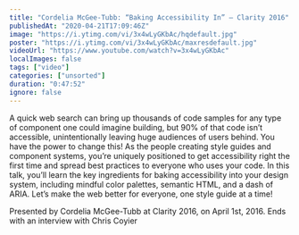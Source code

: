 ```yaml
---
title: "Cordelia McGee-Tubb: “Baking Accessibility In” — Clarity 2016"
publishedAt: "2020-04-21T17:09:46Z"
image: "https://i.ytimg.com/vi/3x4wLyGKbAc/hqdefault.jpg"
poster: "https://i.ytimg.com/vi/3x4wLyGKbAc/maxresdefault.jpg"
videoUrl: "https://www.youtube.com/watch?v=3x4wLyGKbAc"
localImages: false
tags: ["video"]
categories: ["unsorted"]
duration: "0:47:52"
ignore: false
---
```

A quick web search can bring up thousands of code samples for any type of component one could imagine building, but 90% of that code isn’t accessible, unintentionally leaving huge audiences of users behind. You have the power to change this! As the people creating style guides and component systems, you’re uniquely positioned to get accessibility right the first time and spread best practices to everyone who uses your code. In this talk, you’ll learn the key ingredients for baking accessibility into your design system, including mindful color palettes, semantic HTML, and a dash of ARIA. Let’s make the web better for everyone, one style guide at a time!

Presented by Cordelia McGee-Tubb at Clarity 2016, on April 1st, 2016. Ends with an interview with Chris Coyier
